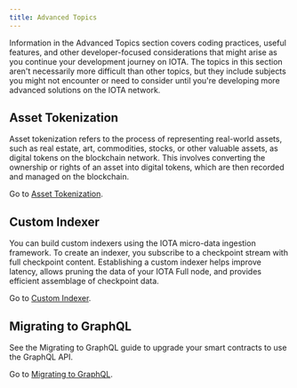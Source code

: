```yaml
---
title: Advanced Topics
---
```



Information in the Advanced Topics section covers coding practices, useful features, and other developer-focused considerations that might arise as you continue your development journey on IOTA. The topics in this section aren't necessarily more difficult than other topics, but they include subjects you might not encounter or need to consider until you're developing more advanced solutions on the IOTA network.

## Asset Tokenization

Asset tokenization refers to the process of representing real-world assets, such as real estate, art, commodities, stocks, or other valuable assets, as digital tokens on the blockchain network. This involves converting the ownership or rights of an asset into digital tokens, which are then recorded and managed on the blockchain. 

Go to [Asset Tokenization](advanced/asset-tokenization.mdx).

## Custom Indexer

You can build custom indexers using the IOTA micro-data ingestion framework. To create an indexer, you subscribe to a checkpoint stream with full checkpoint content. Establishing a custom indexer helps improve latency, allows pruning the data of your IOTA Full node, and provides efficient assemblage of checkpoint data.

Go to [Custom Indexer](advanced/custom-indexer.mdx).

## Migrating to GraphQL 

See the Migrating to GraphQL guide to upgrade your smart contracts to use the GraphQL API.

<MigrateToGraphql />

Go to [Migrating to GraphQL](advanced/graphql-migration.mdx).
